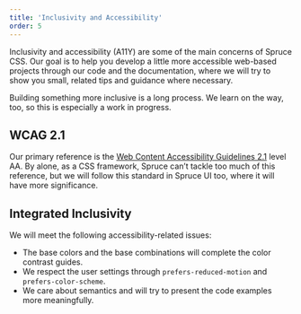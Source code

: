```yaml
---
title: 'Inclusivity and Accessibility'
order: 5
---
```


<p class="lead">Inclusivity and accessibility (A11Y) are some of the main concerns of Spruce CSS. Our goal is to help you develop a little more accessible web-based projects through our code and the documentation, where we will try to show you small, related tips and guidance where necessary.</p>

Building something more inclusive is a long process. We learn on the way, too, so this is especially a work in progress.

## WCAG 2.1

Our primary reference is the [Web Content Accessibility Guidelines 2.1](https://www.w3.org/WAI/WCAG21/quickref/) level AA. By alone, as a CSS framework, Spruce can’t tackle too much of this reference, but we will follow this standard in Spruce UI too, where it will have more significance.

## Integrated Inclusivity

We will meet the following accessibility-related issues:

- The base colors and the base combinations will complete the color contrast guides.
- We respect the user settings through `prefers-reduced-motion` and `prefers-color-scheme`.
- We care about semantics and will try to present the code examples more meaningfully.
